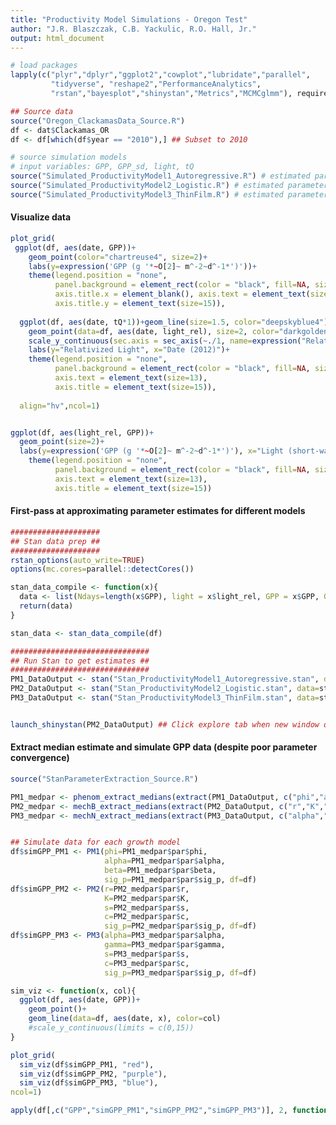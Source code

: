 ```yaml
---
title: "Productivity Model Simulations - Oregon Test"
author: "J.R. Blaszczak, C.B. Yackulic, R.O. Hall, Jr."
output: html_document
---
```


```r
# load packages
lapply(c("plyr","dplyr","ggplot2","cowplot","lubridate","parallel",
         "tidyverse", "reshape2","PerformanceAnalytics",
         "rstan","bayesplot","shinystan","Metrics","MCMCglmm"), require, character.only=T)

## Source data
source("Oregon_ClackamasData_Source.R")
df <- dat$Clackamas_OR
df <- df[which(df$year == "2010"),] ## Subset to 2010

# source simulation models
# input variables: GPP, GPP_sd, light, tQ
source("Simulated_ProductivityModel1_Autoregressive.R") # estimated parameters: phi, alpha, beta, sig_p
source("Simulated_ProductivityModel2_Logistic.R") # estimated parameters: r, K, s, c, sig_p
source("Simulated_ProductivityModel3_ThinFilm.R") # estimated parameters: alpha, gamma, s, c, sig_p
```


#### Visualize data
```r
plot_grid(
 ggplot(df, aes(date, GPP))+
    geom_point(color="chartreuse4", size=2)+
    labs(y=expression('GPP (g '*~O[2]~ m^-2~d^-1*')'))+
    theme(legend.position = "none",
          panel.background = element_rect(color = "black", fill=NA, size=1),
          axis.title.x = element_blank(), axis.text = element_text(size=13),
          axis.title.y = element_text(size=15)),
  
  ggplot(df, aes(date, tQ*1))+geom_line(size=1.5, color="deepskyblue4")+
    geom_point(data=df, aes(date, light_rel), size=2, color="darkgoldenrod3")+
    scale_y_continuous(sec.axis = sec_axis(~./1, name=expression("Relativized Q")))+
    labs(y="Relativized Light", x="Date (2012)")+
    theme(legend.position = "none",
          panel.background = element_rect(color = "black", fill=NA, size=1),
          axis.text = element_text(size=13),
          axis.title = element_text(size=15)),
  
  align="hv",ncol=1)


ggplot(df, aes(light_rel, GPP))+
  geom_point(size=2)+
  labs(y=expression('GPP (g '*~O[2]~ m^-2~d^-1*')'), x="Light (short-wave radiation) relative to annual max")+
    theme(legend.position = "none",
          panel.background = element_rect(color = "black", fill=NA, size=1),
          axis.text = element_text(size=13),
          axis.title = element_text(size=15))

```

#### First-pass at approximating parameter estimates for different models
```r
####################
## Stan data prep ##
####################
rstan_options(auto_write=TRUE)
options(mc.cores=parallel::detectCores())

stan_data_compile <- function(x){
  data <- list(Ndays=length(x$GPP), light = x$light_rel, GPP = x$GPP, GPP_sd = x$GPP_sd, tQ = x$tQ)
  return(data)
}

stan_data <- stan_data_compile(df)

###############################
## Run Stan to get estimates ##
###############################
PM1_DataOutput <- stan("Stan_ProductivityModel1_Autoregressive.stan", data=stan_data, chains=4, iter=1000)
PM2_DataOutput <- stan("Stan_ProductivityModel2_Logistic.stan", data=stan_data, chains=4, iter=1000)
PM3_DataOutput <- stan("Stan_ProductivityModel3_ThinFilm.stan", data=stan_data, chains=4, iter=1000)


launch_shinystan(PM2_DataOutput) ## Click explore tab when new window opens
```


#### Extract median estimate and simulate GPP data (despite poor parameter convergence)
```r
source("StanParameterExtraction_Source.R")

PM1_medpar <- phenom_extract_medians(extract(PM1_DataOutput, c("phi","alpha","beta","l_pred_GPP","sig_p")))
PM2_medpar <- mechB_extract_medians(extract(PM2_DataOutput, c("r","K","s","c","B","P","pred_GPP","sig_p")))
PM3_medpar <- mechN_extract_medians(extract(PM3_DataOutput, c("alpha","gamma","s","c","N","P","pred_GPP","sig_p")))


## Simulate data for each growth model
df$simGPP_PM1 <- PM1(phi=PM1_medpar$par$phi,
                     alpha=PM1_medpar$par$alpha,
                     beta=PM1_medpar$par$beta,
                     sig_p=PM1_medpar$par$sig_p, df=df)
df$simGPP_PM2 <- PM2(r=PM2_medpar$par$r,
                     K=PM2_medpar$par$K,
                     s=PM2_medpar$par$s,
                     c=PM2_medpar$par$c,
                     sig_p=PM2_medpar$par$sig_p, df=df)
df$simGPP_PM3 <- PM3(alpha=PM3_medpar$par$alpha,
                     gamma=PM3_medpar$par$gamma,
                     s=PM3_medpar$par$s,
                     c=PM3_medpar$par$c,
                     sig_p=PM3_medpar$par$sig_p, df=df)

sim_viz <- function(x, col){
  ggplot(df, aes(date, GPP))+
    geom_point()+
    geom_line(data=df, aes(date, x), color=col)
    #scale_y_continuous(limits = c(0,15))
}

plot_grid(
  sim_viz(df$simGPP_PM1, "red"),
  sim_viz(df$simGPP_PM2, "purple"),
  sim_viz(df$simGPP_PM3, "blue"),
ncol=1)

apply(df[,c("GPP","simGPP_PM1","simGPP_PM2","simGPP_PM3")], 2, function(x) rmse(df$GPP, x))

```













